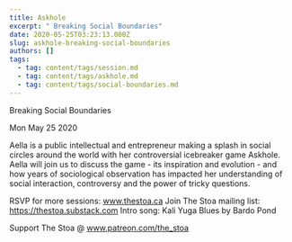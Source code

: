 ```yaml
---
title: Askhole
excerpt: " Breaking Social Boundaries"
date: 2020-05-25T03:23:13.000Z
slug: askhole-breaking-social-boundaries
authors: []
tags:
  - tag: content/tags/session.md
  - tag: content/tags/askhole.md
  - tag: content/tags/social-boundaries.md
---
```




 Breaking Social Boundaries

Mon May 25 2020

Aella is a public intellectual and entrepreneur making a splash in social circles around the world with her controversial icebreaker game Askhole. Aella will join us to discuss the game - its inspiration and evolution - and how years of sociological observation has impacted her understanding of social interaction, controversy and the power of tricky questions.

RSVP for more sessions: www.thestoa.ca
Join The Stoa mailing list: https://thestoa.substack.com
Intro song: Kali Yuga Blues by Bardo Pond

Support The Stoa @ www.patreon.com/the_stoa


